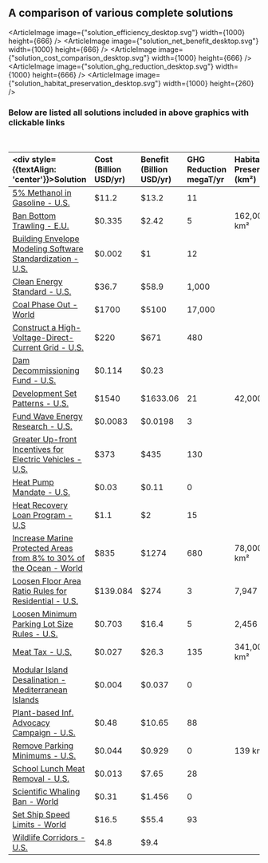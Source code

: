
<div className="standard-font-3 standard-font-color-3 text-base"></div>

## A comparison of various complete solutions

<ArticleImage image={"solution_efficiency_desktop.svg"} width={1000} height={666} />
<ArticleImage image={"solution_net_benefit_desktop.svg"} width={1000} height={666} />
<ArticleImage image={"solution_cost_comparison_desktop.svg"} width={1000} height={666} />
<ArticleImage image={"solution_ghg_reduction_desktop.svg"} width={1000} height={666} />
<ArticleImage image={"solution_habitat_preservation_desktop.svg"} width={1000} height={260} />

### Below are listed all solutions included in above graphics with clickable links
&nbsp;

| <div style={{textAlign: 'center'}}>Solution</div> | Cost (Billion USD/yr) | Benefit (Billion USD/yr) | GHG Reduction megaT/yr | Habitat Preservation (km²) |
|:--------------------------------------------------------------|:---|:---|:---|:---|
| [5% Methanol in Gasoline - U.S.](/energy/energy_distribution/methanol#blend-5-methanol-into-the-us-gas-supply)                                                                | $11.2    | $13.2    | 11     |                | see title |
| [Ban Bottom Trawling - E.U.](/oceans/ocean_industry/seafood#ban-bottom-trawling-on-the-high-seas)                                                                             | $0.335   | $2.42    | 5      | 162,000 km²    | see title |
| [Building Envelope Modeling Software Standardization - U.S.](/energy/cities/building_energy#building-envelope-modeling-software-standardization)                              | $0.002   | $1       | 12     |                | see title |
| [Clean Energy Standard - U.S.](/energy/energy_socioeconomics/policy_se#clean-energy-standard)                                                                                 | $36.7    | $58.9    | 1,000  |                | see title |
| [Coal Phase Out - World](/energy/energy_production/coal#coal-should-be-phased-out)                                                                                            | $1700    | $5100    | 17,000 |                | see title |
| [Construct a High-Voltage-Direct-Current Grid - U.S.](https://urban-cruise-ship.vercel.app/energy/energy_distribution/grid_design)                                            | $220     | $671     | 480    |                | see title |
| [Dam Decommissioning Fund - U.S.](/energy/energy_production/hydro#dam-decommissioning-fund)                                                                                   | $0.114   | $0.23    |        |                | see title |
| [Development Set Patterns - U.S.](/cities/cities_mobility/development_sets#development-set-patterns)                                                                          | $1540    | $1633.06 | 21     | 42,000 km²     | see title |
| [Fund Wave Energy Research - U.S.](/energy/energy_production/mhk#fund-wave-energy-r-d-at-8-3-billion-over-10-years)                                                           | $0.0083  | $0.0198  | 3      |                | see title |
| [Greater Up-front Incentives for Electric Vehicles - U.S.](/energy/transport/transpo_cars#congress-should-institute-greater-up-front-incentives)                              | $373     | $435     | 130    |                | see title |
| [Heat Pump Mandate - U.S.](/energy/cities/heating#heat-pump-water-heater-mandate-for-new-home-construction)                                                                   | $0.03    | $0.11    | 0      |                | see title |
| [Heat Recovery Loan Program - U.S](/energy/industry/industrial_systems#industrial-waste-heat-recovery-loan-program)                                                           | $1.1     | $2       | 15     |                | see title |
| [Increase Marine Protected Areas from 8% to 30% of the Ocean - World](/oceans/ocean_environment/ocean_biodiversity#increase-marine-protected-areas-from-8-to-30-of-the-ocean) | $835     | $1274    | 680    | 78,000,000 km² | see title |
| [Loosen Floor Area Ratio Rules for Residential - U.S.](/cities/cities_land_use/cities_zoning_rules#loosen-floor-area-ratio-rules)                                             | $139.084 | $274     | 3      | 7,947 km²      | see title |
| [Loosen Minimum Parking Lot Size Rules - U.S.](/cities/cities_land_use/cities_zoning_rules#loosen-minimum-lot-size-rules)                                                     | $0.703   | $16.4    | 5      | 2,456 km²      | see title |
| [Meat Tax - U.S.](/matter/diet/diet_fw#u-s-meat-tax)                                                                                                                          | $0.027   | $26.3    | 135    | 341,000 km²    | see title |
| [Modular Island Desalination - Mediterranean Islands](/matter/water/water_provision#modular-desalination-plant-powered-by-renewable-energy)                                   | $0.004   | $0.037   | 0      |                | see title |
| [Plant-based Inf. Advocacy Campaign - U.S.](/matter/diet/diet_fw#plant-based-informational-advocacy-campaign)                                                                 | $0.48    | $10.65   | 88     |                | see title |
| [Remove Parking Minimums - U.S.](/cities/cities_land_use/cities_zoning_rules#remove-parking-minimums)                                                                         | $0.044   | $0.929   | 0      | 139 km²        | see title |
| [School Lunch Meat Removal - U.S.](/matter/diet/diet_health#national-school-lunch-program-meat-removal-u-s)                                                                   | $0.013   | $7.65    | 28     |                | see title |
| [Scientific Whaling Ban - World](/oceans/ocean_environment/ocean_biodiversity#ban-whaling-for-scientific-research)                                                            | $0.31    | $1.456   | 0      |                | see title |
| [Set Ship Speed Limits - World](/oceans/ocean_environment/ocean_biodiversity#set-ship-speed-limits)                                                                           | $16.5    | $55.4    | 93     |                | see title |
| [Wildlife Corridors - U.S.](/habitat/environment/land_use_socio#wildlife-corridors)                                                                                           | $4.8     | $9.4     |        |                | see title |